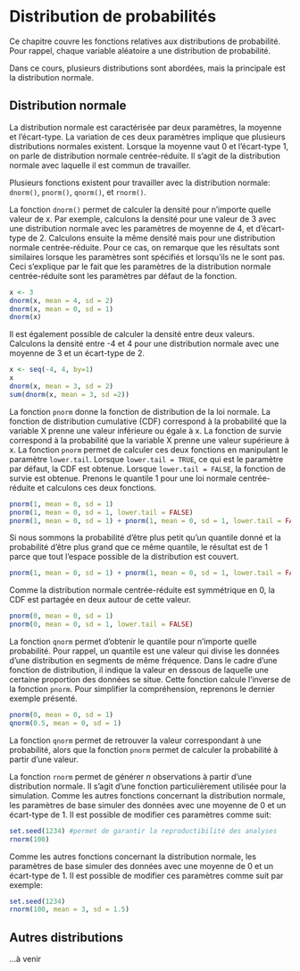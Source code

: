 # Distribution de probabilités

Ce chapitre couvre les fonctions relatives aux distributions de probabilité. Pour rappel, chaque variable aléatoire a une distribution de probabilité.

Dans ce cours, plusieurs distributions sont abordées, mais la principale est la distribution normale.

## Distribution normale

La distribution normale est caractérisée par deux paramètres, la moyenne et l'écart-type. La variation de ces deux paramètres implique que plusieurs distributions normales existent. Lorsque la moyenne vaut 0 et l'écart-type 1, on parle de distribution normale centrée-réduite. Il s'agit de la distribution normale avec laquelle il est commun de travailler.

Plusieurs fonctions existent pour travailler avec la distribution normale: `dnorm()`, `pnorm()`, `qnorm()`, et `rnorm()`.

La fonction `dnorm()` permet de calculer la densité pour n'importe quelle valeur de x. Par exemple, calculons la densité pour une valeur de 3 avec une distribution normale avec les paramètres de moyenne de 4, et d'écart-type de 2. Calculons ensuite la même densité mais pour une distribution normale centrée-réduite. Pour ce cas, on remarque que les résultats sont similaires lorsque les paramètres sont spécifiés et lorsqu'ils ne le sont pas. Ceci s'explique par le fait que les paramètres de la distribution normale centrée-réduite sont les paramètres par défaut de la fonction.

```r

x <- 3
dnorm(x, mean = 4, sd = 2)
dnorm(x, mean = 0, sd = 1)
dnorm(x)
```

Il est également possible de calculer la densité entre deux valeurs. Calculons la densité entre -4 et 4 pour une distribution normale avec une moyenne de 3 et un écart-type de 2.

```r

x <- seq(-4, 4, by=1)
x
dnorm(x, mean = 3, sd = 2)
sum(dnorm(x, mean = 3, sd =2))
```

La fonction `pnorm` donne la fonction de distribution de la loi normale. La fonction de distribution cumulative (CDF) correspond à la probabilité que la variable X prenne une valeur inférieure ou égale à x. La fonction de survie correspond à la probabilité que la variable X prenne une valeur supérieure à x. La fonction `pnorm` permet de calculer ces deux fonctions en manipulant le paramètre `lower.tail`. Lorsque `lower.tail = TRUE`, ce qui est le paramètre par défaut, la CDF est obtenue. Lorsque `lower.tail = FALSE`, la fonction de survie est obtenue. Prenons le quantile 1 pour une loi normale centrée-réduite et calculons ces deux fonctions.

```r
pnorm(1, mean = 0, sd = 1)
pnorm(1, mean = 0, sd = 1, lower.tail = FALSE)
pnorm(1, mean = 0, sd = 1) + pnorm(1, mean = 0, sd = 1, lower.tail = FALSE)

```

Si nous sommons la probabilité d'être plus petit qu'un quantile donné et la probabilité d'être plus grand que ce même quantile, le résultat est de 1 parce que tout l'espace possible de la distribution est couvert.

```r
pnorm(1, mean = 0, sd = 1) + pnorm(1, mean = 0, sd = 1, lower.tail = FALSE)
```

Comme la distribution normale centrée-réduite est symmétrique en 0, la CDF est partagée en deux autour de cette valeur.

```r
pnorm(0, mean = 0, sd = 1) 
pnorm(0, mean = 0, sd = 1, lower.tail = FALSE)
```

La fonction `qnorm` permet d'obtenir le quantile pour n'importe quelle probabilité. Pour rappel, un quantile est une valeur qui divise les données d’une distribution en segments de même fréquence. Dans le cadre d'une fonction de distribution, il indique la valeur en dessous de laquelle une certaine proportion des données se situe. Cette fonction calcule l'inverse de la fonction `pnorm`. Pour simplifier la compréhension, reprenons le dernier exemple présenté.

```r
pnorm(0, mean = 0, sd = 1) 
qnorm(0.5, mean = 0, sd = 1)
```

La fonction `qnorm` permet de retrouver la valeur correspondant à une probabilité, alors que la fonction `pnorm` permet de calculer la probabilité à partir d'une valeur.

La fonction `rnorm` permet de générer $n$ observations à partir d'une distribution normale. Il s'agit d'une fonction particulièrement utilisée pour la simulation. Comme les autres fonctions concernant la distribution normale, les paramètres de base simuler des données avec une moyenne de 0 et un écart-type de 1. Il est possible de modifier ces paramètres comme suit:

```r
set.seed(1234) #permet de garantir la reproductibilité des analyses 
rnorm(100) 
```

Comme les autres fonctions concernant la distribution normale, les paramètres de base simuler des données avec une moyenne de 0 et un écart-type de 1. Il est possible de modifier ces paramètres comme suit par exemple:

```r
set.seed(1234)  
rnorm(100, mean = 3, sd = 1.5) 
```

## Autres distributions

...à venir
